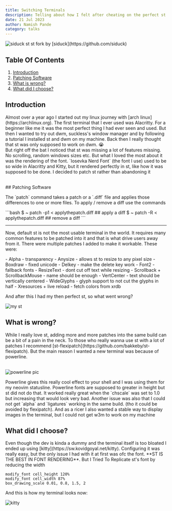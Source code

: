```yaml
---
title: Switching Terminals
description: Telling about how I felt after cheating on the perfect st for the not so perfect kitty terminal
date: 21 Jul 2023
author: Namish Pande
category: talks
---
```


<img src="https://repository-images.githubusercontent.com/322606195/5cab4c00-a695-11eb-956c-63ee5ef1fee2" alt="siduck st"/>
st fork by [siduck](https://github.com/siduck) <br/>

## Table Of Contents
1. [Introduction](#introduction)
2. [Patching Software](#patching-software)
3. [What is wrong?](#what-is-wrong)
4. [What did I choose?](#what-did-i-choose)

## Introduction
<p>Almost over a year ago I started out my linux journey with [arch linux](https://archlinux.org). The first terminal that I ever used was Alacritty. For a beginner like me it was the most perfect thing I had ever seen and used. But then I wanted to try out dwm, suckless's window manager and by following a tutorial I installed st and dwm on my machine. Back then I really thought that st was only supposed to work on dwm. 😭<br/> But right off the bat I noticed that st was missing a lot of features missing. No scrolling, random windows sizes etc. But what I loved the most about it was the rendering of the font. `Iosevka Nerd Font` (the font I use) used to be so wide in Alacritty and Kitty, but it rendered perfectly in st, like how it was supposed to be done. I decided to patch st rather than abandoning it</p><br/>
## Patching Software 
<p>The `patch` command takes a patch or a `.diff` file and applies those differences to one or more files. To apply / remove a diff use the commands</p>
```bash
$ ~ patch -p1 < applythepatch.diff ## apply a diff
$ ~ patch -R < applythepatch.diff ## remove a diff
```
<hr/>
<p>Now, default st is not the most usable terminal in the world. It requires many common features to be patched into it and that is what drive users away from it. There were multiple patches I added to make it workable. These were:</p>
- Alpha - transparency
- Anysize - allows st to resize to any pixel size
- Boxdraw - fixed unicode
- Delkey - make the delete key work
- Font2 - fallback fonts
- ResizeText - dont cut off text while resizing
- Scrollback + ScrollbackMouse - name should be enough
- VertCenter - text should be vertically centered
- WideGlyphs - glyph support to not cut the glyphs in half
- Xresources + live reload - fetch colors from xrdb

<p>And after this I had my then perfect st, so what went wrong? </p>
<img src="/st.png" alt="my st" />

## What is wrong?
<p>While I really love st, adding more and more patches into the same build can be a bit of a pain in the neck. To those who really wanna use st with a lot of patches I recommend [st-flexipatch](https://github.com/bakkeby/st-flexipatch). But the main reason I wanted a new terminal was because of powerline.</p><br/>
<img src="https://camo.githubusercontent.com/d7b45bf68f775782cecde1f3984be23c12658b7a82d59a04f15c0eed2edf3891/687474703a2f2f696d6775722e636f6d2f395356466655772e706e67" alt="powerline pic"/><br/>
<p>Powerline gives this really cool effect to your shell and I was using them for my neovim statusline. Powerline fonts are supposed to greater in height but st did not do that. It worked really great when the `chscale` was set to 1.0 but increasing that would look very bad. Another issue was also that I could not get `alpha` and `ligatures` working in the same build. (tho it could be avoided by flexipatch). And as a ricer I also wanted a stable way to display images in the terminal, but I could not get w3m to work on my machine</p>

## What did I choose?
<p>Even though the dev is kinda a dummy and the terminal itself is too bloated I ended up using [kitty](https://sw.kovidgoyal.net/kitty). Configuring it was really easy, but the only issue I had with it at first was ofc the font. **ST IS THE BEST IN FONT RENDERING**. But I Tried To Replicate st's font by reducing the width</p>

```
modify_font cell_height 120%
modify_font cell_width 87%
box_drawing_scale 0.01, 0.8, 1.5, 2
```
<p>And this is how my terminal looks now: </p>
<img alt="kitty" src="/kitty-preview.png" />

